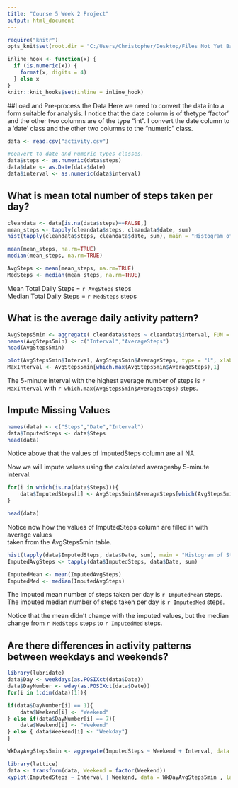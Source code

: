 ```yaml
---
title: "Course 5 Week 2 Project"
output: html_document
---
```

```r
require("knitr")
opts_knit$set(root.dir = "C:/Users/Christopher/Desktop/Files Not Yet Backed-up/R Files/Course 5/RepData_PeerAssessment1")
```

```r
inline_hook <- function(x) {
  if (is.numeric(x)) {
    format(x, digits = 4)
  } else x
}
knitr::knit_hooks$set(inline = inline_hook)

```

##Load and Pre-process the Data
Here we need to convert the data into a form suitable for analysis.  I notice that the date column is of
thetype 'factor' and the other two columns are of the type "int".  I convert the date column to a 'date'
class and the other two columns to the "numeric" class.
```r
data <- read.csv("activity.csv")

#convert to date and numeric types classes.
data$steps <- as.numeric(data$steps)
data$date <- as.Date(data$date)
data$interval <- as.numeric(data$interval)
```

## What is mean total number of steps taken per day?
```r
cleandata <- data[is.na(data$steps)==FALSE,]
mean_steps <- tapply(cleandata$steps, cleandata$date, sum)
hist(tapply(cleandata$steps, cleandata$date, sum), main = "Histogram of Steps/Day", breaks=seq(0,25000,1000))

mean(mean_steps, na.rm=TRUE)
median(mean_steps, na.rm=TRUE)

AvgSteps <- mean(mean_steps, na.rm=TRUE)
MedSteps <- median(mean_steps, na.rm=TRUE)
```

Mean Total Daily Steps = `r AvgSteps` steps  
Median Total Daily Steps = `r MedSteps` steps

## What is the average daily activity pattern?
```r

AvgSteps5min <- aggregate( cleandata$steps ~ cleandata$interval, FUN = mean)
names(AvgSteps5min) <- c("Interval","AverageSteps")
head(AvgSteps5min)

plot(AvgSteps5min$Interval, AvgSteps5min$AverageSteps, type = "l", xlab = "5-minute Interval", ylab = "Avg. Steps")
MaxInterval <- AvgSteps5min[which.max(AvgSteps5min$AverageSteps),1]
```

The 5-minute interval with the highest average number of steps is `r MaxInterval` with `r which.max(AvgSteps5min$AverageSteps)` steps.

## Impute Missing Values
```r
names(data) <- c("Steps","Date","Interval")
data$ImputedSteps <- data$Steps
head(data)
```
Notice above that the values of ImputedSteps column are all NA. 

Now we will impute values using the calculated averagesby 5-minute interval.
```r
for(i in which(is.na(data$Steps))){
    data$ImputedSteps[i] <- AvgSteps5min$AverageSteps[which(AvgSteps5min$Interval == data$Interval[i] )]
}

head(data)
```
Notice now how the values of ImputedSteps column are filled in with average values  
taken from the AvgSteps5min table.

```r
hist(tapply(data$ImputedSteps, data$Date, sum), main = "Histogram of Steps/Day", breaks=seq(0,25000,1000))
ImputedAvgSteps <- tapply(data$ImputedSteps, data$Date, sum)

ImputedMean <- mean(ImputedAvgSteps)
ImputedMed <- median(ImputedAvgSteps)
```

The imputed mean number of steps taken per day is `r ImputedMean` steps.  
The imputed median number of steps taken per day is `r ImputedMed` steps.  

Notice that the mean didn't change with the imputed values, but the median change from
`r MedSteps` steps to `r ImputedMed` steps.

## Are there differences in activity patterns between weekdays and weekends?
```r
library(lubridate)
data$Day <- weekdays(as.POSIXct(data$Date))
data$DayNumber <- wday(as.POSIXct(data$Date))
for(i in 1:dim(data)[1]){

if(data$DayNumber[i] == 1){
    data$Weekend[i] <- "Weekend"
} else if(data$DayNumber[i] == 7){
    data$Weekend[i] <- "Weekend"
} else { data$Weekend[i] <- "Weekday"}
}

WkDayAvgSteps5min <- aggregate(ImputedSteps ~ Weekend + Interval, data = data, FUN = mean)

library(lattice)
data <- transform(data, Weekend = factor(Weekend))
xyplot(ImputedSteps ~ Interval | Weekend, data = WkDayAvgSteps5min , layout = c(1,2), type = "l")
```